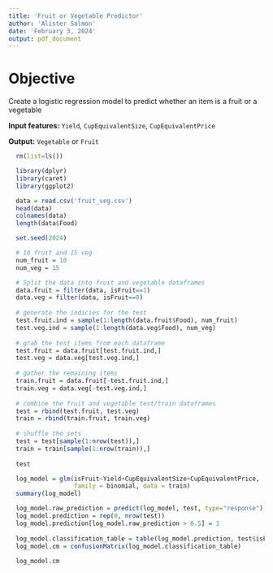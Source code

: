 ---
title: 'Fruit or Vegetable Predictor'
author: 'Alister Salmon'
date: 'February 3, 2024'
output: pdf_document
---

# Objective

Create a logistic regression model to predict whether an item is a fruit or a vegetable

**Input features:**
`Yield`, `CupEquivalentSize`, `CupEquivalentPrice`

**Output:**
`Vegetable` or `Fruit`

```{r setup}
  rm(list=ls())

  library(dplyr)
  library(caret)
  library(ggplot2)
```

```{r data_import}
  data = read.csv('fruit_veg.csv')
  head(data)
  colnames(data)
  length(data$Food)
```


```{r train_test_split}
  set.seed(2024)

  # 10 fruit and 15 veg
  num_fruit = 10
  num_veg = 15

  # Split the data into fruit and vegetable dataframes
  data.fruit = filter(data, isFruit==1)
  data.veg = filter(data, isFruit==0)
  
  # generate the indicies for the test
  test.fruit.ind = sample(1:length(data.fruit$Food), num_fruit)
  test.veg.ind = sample(1:length(data.veg$Food), num_veg)
  
  # grab the test items from each dataframe
  test.fruit = data.fruit[test.fruit.ind,]
  test.veg = data.veg[test.veg.ind,]
  
  # gather the remaining items
  train.fruit = data.fruit[-test.fruit.ind,]
  train.veg = data.veg[-test.veg.ind,]
  
  # combine the fruit and vegetable test/train dataframes
  test = rbind(test.fruit, test.veg)
  train = rbind(train.fruit, train.veg)
  
  # shuffle the sets
  test = test[sample(1:nrow(test)),]
  train = train[sample(1:nrow(train)),]
  
  test
```


```{r model_creation}
  log_model = glm(isFruit~Yield+CupEquivalentSize+CupEquivalentPrice,
                  family = binomial, data = train)
  summary(log_model)
```

```{r model_testing}
  log_model.raw_prediction = predict(log_model, test, type="response")
  log_model.prediction = rep(0, nrow(test))
  log_model.prediction[log_model.raw_prediction > 0.5] = 1
  
  log_model.classification_table = table(log_model.prediction, test$isFruit)
  log_model.cm = confusionMatrix(log_model.classification_table)
  
  log_model.cm
```


